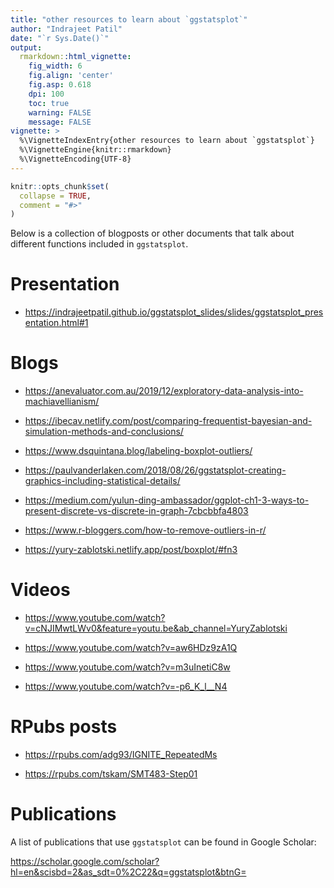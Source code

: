 ```yaml
---
title: "other resources to learn about `ggstatsplot`"
author: "Indrajeet Patil"
date: "`r Sys.Date()`"
output:
  rmarkdown::html_vignette:
    fig_width: 6
    fig.align: 'center'
    fig.asp: 0.618
    dpi: 100
    toc: true
    warning: FALSE
    message: FALSE
vignette: >
  %\VignetteIndexEntry{other resources to learn about `ggstatsplot`}
  %\VignetteEngine{knitr::rmarkdown}
  %\VignetteEncoding{UTF-8}
---
```


```r
knitr::opts_chunk$set(
  collapse = TRUE,
  comment = "#>"
)
```

Below is a collection of blogposts or other documents that talk about different
functions included in `ggstatsplot`.

# Presentation

  - <https://indrajeetpatil.github.io/ggstatsplot_slides/slides/ggstatsplot_presentation.html#1>

# Blogs

  - <https://anevaluator.com.au/2019/12/exploratory-data-analysis-into-machiavellianism/>

  - <https://ibecav.netlify.com/post/comparing-frequentist-bayesian-and-simulation-methods-and-conclusions/>

  - <https://www.dsquintana.blog/labeling-boxplot-outliers/>

  - <https://paulvanderlaken.com/2018/08/26/ggstatsplot-creating-graphics-including-statistical-details/>

  - <https://medium.com/yulun-ding-ambassador/ggplot-ch1-3-ways-to-present-discrete-vs-discrete-in-graph-7cbcbbfa4803>
 
  - <https://www.r-bloggers.com/how-to-remove-outliers-in-r/>
  
  - <https://yury-zablotski.netlify.app/post/boxplot/#fn3>

# Videos

  - <https://www.youtube.com/watch?v=cNJIMwtLWv0&feature=youtu.be&ab_channel=YuryZablotski>

  - <https://www.youtube.com/watch?v=aw6HDz9zA1Q>
  
  - <https://www.youtube.com/watch?v=m3uInetiC8w>
  
  - <https://www.youtube.com/watch?v=-p6_K_l__N4>

# RPubs posts

  - <https://rpubs.com/adg93/IGNITE_RepeatedMs>
  
  - <https://rpubs.com/tskam/SMT483-Step01>

# Publications

A list of publications that use `ggstatsplot` can be found in Google Scholar:

<https://scholar.google.com/scholar?hl=en&scisbd=2&as_sdt=0%2C22&q=ggstatsplot&btnG=>
